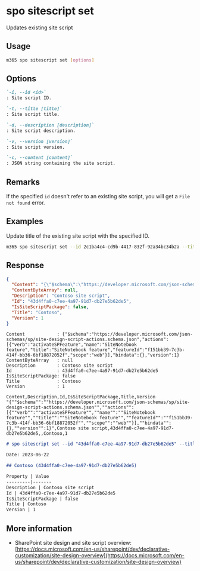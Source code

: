 
# spo sitescript set

Updates existing site script

## Usage

```sh
m365 spo sitescript set [options]
```

## Options

```md definition-list
`-i, --id <id>`
: Site script ID.

`-t, --title [title]`
: Site script title.

`-d, --description [description]`
: Site script description.

`-v, --version [version]`
: Site script version.

`-c, --content [content]`
: JSON string containing the site script.
```

<Global />

## Remarks

If the specified `id` doesn't refer to an existing site script, you will get a `File not found` error.

## Examples

Update title of the existing site script with the specified ID.

```sh
m365 spo sitescript set --id 2c1ba4c4-cd9b-4417-832f-92a34bc34b2a --title "Contoso"
```

## Response

<Tabs>
  <TabItem value="JSON">

  ```json
  {
    "Content": "{\"$schema\":\"https://developer.microsoft.com/json-schemas/sp/site-design-script-actions.schema.json\",\"actions\":[{\"verb\":\"activateSPFeature\",\"name\":\"SiteNotebook feature\",\"title\":\"SiteNotebook feature\",\"featureId\":\"f151bb39-7c3b-414f-bb36-6bf18872052f\",\"scope\":\"web\"}],\"bindata\":{},\"version\":1}",
    "ContentByteArray": null,
    "Description": "Contoso site script",
    "Id": "43d4ffa0-c7ee-4a97-91d7-db27e5b62de5",
    "IsSiteScriptPackage": false,
    "Title": "Contoso",
    "Version": 1
  }
  ```

  </TabItem>
  <TabItem value="Text">

  ```text
  Content            : {"$schema":"https://developer.microsoft.com/json-schemas/sp/site-design-script-actions.schema.json","actions":[{"verb":"activateSPFeature","name":"SiteNotebook feature","title":"SiteNotebook feature","featureId":"f151bb39-7c3b-414f-bb36-6bf18872052f","scope":"web"}],"bindata":{},"version":1}
  ContentByteArray   : null
  Description        : Contoso site script
  Id                 : 43d4ffa0-c7ee-4a97-91d7-db27e5b62de5
  IsSiteScriptPackage: false
  Title              : Contoso
  Version            : 1
  ```

  </TabItem>
  <TabItem value="CSV">

  ```csv
  Content,Description,Id,IsSiteScriptPackage,Title,Version
  "{""$schema"":""https://developer.microsoft.com/json-schemas/sp/site-design-script-actions.schema.json"",""actions"":[{""verb"":""activateSPFeature"",""name"":""SiteNotebook feature"",""title"":""SiteNotebook feature"",""featureId"":""f151bb39-7c3b-414f-bb36-6bf18872052f"",""scope"":""web""}],""bindata"":{},""version"":1}",Contoso site script,43d4ffa0-c7ee-4a97-91d7-db27e5b62de5,,Contoso,1
  ```

  </TabItem>
  <TabItem value="Markdown">

  ```md
  # spo sitescript set --id "43d4ffa0-c7ee-4a97-91d7-db27e5b62de5" --title "Contoso"

  Date: 2023-06-22

  ## Contoso (43d4ffa0-c7ee-4a97-91d7-db27e5b62de5)

  Property | Value
  ---------|-------
  Description | Contoso site script
  Id | 43d4ffa0-c7ee-4a97-91d7-db27e5b62de5
  IsSiteScriptPackage | false
  Title | Contoso
  Version | 1
  ```

  </TabItem>
</Tabs>

## More information

- SharePoint site design and site script overview: [https://docs.microsoft.com/en-us/sharepoint/dev/declarative-customization/site-design-overview](https://docs.microsoft.com/en-us/sharepoint/dev/declarative-customization/site-design-overview)
